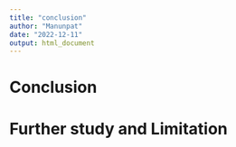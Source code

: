 ```yaml
---
title: "conclusion"
author: "Manunpat"
date: "2022-12-11"
output: html_document
---
```


# Conclusion
# Further study and Limitation